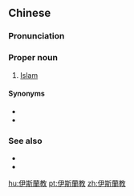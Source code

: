 {{also|伊斯兰教}}
==Chinese==
{{zh-forms|s=伊斯兰教|type=31}}
{{wikipedia|lang=zh}}

===Pronunciation===
{{zh-pron
|m=Yīsīlánjiào
|c=ji1 si1 laan4 gaau3
|h=pfs=Yî-sṳ̂-làn-kau
|mn=xm,zz,tw:I-su-lân-kàu/qz:I-sir-lân-kàu
|cat=pn
}}

===Proper noun===
{{zh-propn}}

# [[Islam]]

====Synonyms====
* {{zh-l|清真教}}
* {{zh-l|回教}}

===See also===
* {{zh-l|清真}}
* {{zh-l|清真寺}}

{{zh-cat|Islam}}

[[hu:伊斯蘭教]]
[[pt:伊斯蘭教]]
[[zh:伊斯蘭教]]
